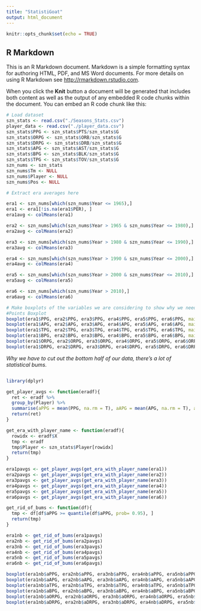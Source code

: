 ```yaml
---
title: "StatistiGoat"
output: html_document
---
```


```r
knitr::opts_chunk$set(echo = TRUE)
```

## R Markdown

This is an R Markdown document. Markdown is a simple formatting syntax for authoring HTML, PDF, and MS Word documents. For more details on using R Markdown see <http://rmarkdown.rstudio.com>.

When you click the **Knit** button a document will be generated that includes both content as well as the output of any embedded R code chunks within the document. You can embed an R code chunk like this:

```r
# Load dataset
szn_stats <- read.csv("./Seasons_Stats.csv")
player_data <- read.csv("./player_data.csv")
szn_stats$PPG <- szn_stats$PTS/szn_stats$G
szn_stats$ORPG <- szn_stats$ORB/szn_stats$G
szn_stats$DRPG <- szn_stats$DRB/szn_stats$G
szn_stats$APG <- szn_stats$AST/szn_stats$G
szn_stats$BPG <- szn_stats$BLK/szn_stats$G
szn_stats$TPG <- szn_stats$TOV/szn_stats$G
szn_nums <- szn_stats
szn_nums$Tm <- NULL
szn_nums$Player <- NULL
szn_nums$Pos <- NULL

```


```r
# Extract era averages here

era1 <- szn_nums[which(szn_nums$Year <= 1965),]
era1 <- era1[!is.na(era1$PER), ]
era1avg <- colMeans(era1)

era2 <- szn_nums[which(szn_nums$Year > 1965 & szn_nums$Year <= 1980),]
era2avg <- colMeans(era2)

era3 <- szn_nums[which(szn_nums$Year > 1980 & szn_nums$Year <= 1990),]
era3avg <- colMeans(era3)

era4 <- szn_nums[which(szn_nums$Year > 1990 & szn_nums$Year <= 2000),]
era4avg <- colMeans(era4)

era5 <- szn_nums[which(szn_nums$Year > 2000 & szn_nums$Year <= 2010),]
era5avg <- colMeans(era5)

era6 <- szn_nums[which(szn_nums$Year > 2010),]
era6avg <- colMeans(era6)
```

```r

# Make boxplots of the variables we are considering to show why we need to adjust
#Points Boxplot
boxplot(era1$PPG, era2$PPG, era3$PPG, era4$PPG, era5$PPG, era6$PPG, main ="PPG")
boxplot(era1$APG, era2$APG, era3$APG, era4$APG, era5$APG, era6$APG, main = "APG")
boxplot(era1$TPG, era2$TPG, era3$TPG, era4$TPG, era5$TPG, era6$TPG, main = "TPG")
boxplot(era1$BPG, era2$BPG, era3$BPG, era4$BPG, era5$BPG, era6$BPG, main = "BPG")
boxplot(era1$ORPG, era2$ORPG, era3$ORPG, era4$ORPG, era5$ORPG, era6$ORPG, main = "ORPG")
boxplot(era1$DRPG, era2$DRPG, era3$DRPG, era4$DRPG, era5$DRPG, era6$DRPG, main = "DRPG")
```
*Why we have to cut out the bottom half of our data, there's a lot of statistical bums.*
```r

```


```r
library(dplyr)

get_player_avgs <- function(eradf){
  ret <- eradf %>% 
  group_by(Player) %>% 
  summarise(aPPG = mean(PPG, na.rm = T), aAPG = mean(APG, na.rm = T), aORPG = mean(ORPG, na.rm = T), aDRPG = mean(DRPG, na.rm = T), aBPG = mean(BPG, na.rm = T), aTPG = mean(TPG, na.rm = T))
  return(ret)
}

get_era_with_player_name <- function(eradf){
  rowidx <- eradf$X
  tmp <- eradf
  tmp$Player <- szn_stats$Player[rowidx]
  return(tmp)
}

era1pavgs <- get_player_avgs(get_era_with_player_name(era1))
era2pavgs <- get_player_avgs(get_era_with_player_name(era2))
era3pavgs <- get_player_avgs(get_era_with_player_name(era3))
era4pavgs <- get_player_avgs(get_era_with_player_name(era4))
era5pavgs <- get_player_avgs(get_era_with_player_name(era5))
era6pavgs <- get_player_avgs(get_era_with_player_name(era6))

```

```r
get_rid_of_bums <- function(df){
  tmp <- df[df$aPPG >= quantile(df$aPPG, prob= 0.95), ]
  return(tmp)
}

era1nb <- get_rid_of_bums(era1pavgs)
era2nb <- get_rid_of_bums(era2pavgs)
era3nb <- get_rid_of_bums(era3pavgs)
era4nb <- get_rid_of_bums(era4pavgs)
era5nb <- get_rid_of_bums(era5pavgs)
era6nb <- get_rid_of_bums(era6pavgs)
```

```r
boxplot(era1nb$aPPG, era2nb$aPPG, era3nb$aPPG, era4nb$aPPG, era5nb$aPPG, era6nb$aPPG, main ="PPG")
boxplot(era1nb$aAPG, era2nb$aAPG, era3nb$aAPG, era4nb$aAPG, era5nb$aAPG, era6nb$aAPG, main = "APG")
boxplot(era1nb$aTPG, era2nb$aTPG, era3nb$aTPG, era4nb$aTPG, era5nb$aTPG, era6nb$aTPG, main = "TPG")
boxplot(era1nb$aBPG, era2nb$aBPG, era3nb$aBPG, era4nb$aBPG, era5nb$aBPG, era6nb$aBPG, main = "BPG")
boxplot(era1nb$aORPG, era2nb$aORPG, era3nb$aORPG, era4nb$aORPG, era5nb$aORPG, era6nb$aORPG, main = "ORPG")
boxplot(era1nb$aDRPG, era2nb$aDRPG, era3nb$aDRPG, era4nb$aDRPG, era5nb$aDRPG, era6nb$aDRPG, main = "DRPG")
```

